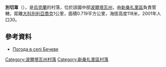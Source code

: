{{coord|49|22|4|N|34|4|57|E|scale:100000_region:UA|display=title}}

'''別切韋'''（{{lang-uk|Бечеве}}），是[[烏克蘭|烏克蘭]]的村落，位於該國中部[[波爾塔瓦州|波爾塔瓦州]]，由[[新桑扎里區|新桑扎里區]]負責管轄，距離[[大科別利亞喬克|大科別利亞喬克]]1公里，面積0.719平方公里，海拔高度118米，2001年人口30。

==參考資料==
* [http://weather.in.ua/ua/poltavskaja/1118 Погода в селі Бечеве]{{Wayback|url=http://weather.in.ua/ua/poltavskaja/1118 |date=20160305065416 }}

{{DEFAULTSORT:Бечеве}}
[[Category:波爾塔瓦州村落|Category:波爾塔瓦州村落]]
[[Category:新桑扎里區村落|Category:新桑扎里區村落]]


{{Poltava-geo-stub}}